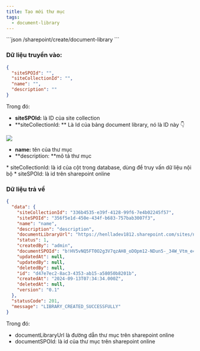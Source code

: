 ```yaml
---
title: Tạo mới thư mục
tags:
  - document-library
---
```


<Admonition type="info" title="POST">
  ```json
  /sharepoint/create/document-library
  ```
</Admonition>

### Dữ liệu truyền vào:

```json
{
  "siteSPOId": "",
  "siteCollectionId": "",
  "name": "",
  "description": ""
}
```

Trong đó:

* **siteSPOId:** là ID của site collection
* **siteCollectionId: ** Là Id của bảng document library, nó là ID này 👇

![](/img/docs/site-collection.png)

* **name:** tên của thư mục
* **description: **mô tả thư mục

<Admonition type="note" title="Tại sao lại phải truyền tận 2 id?">
  * siteCollectionId: là id của cột trong database, dùng để truy vấn dữ liệu nội bộ
  * siteSPOId: là id trên sharepoint online 
</Admonition>

### Dữ liệu trả về

```json
{
  "data": {
    "siteCollectionId": "336b4535-e39f-4128-99f6-7e4b02245f57",
    "siteSPOId": "356f5e1d-450e-434f-b683-757bab3007f3",
    "name": "name",
    "description": "description",
    "documentLibraryUrl": "https://henlladev1812.sharepoint.com/sites/name122/name",
    "status": 1,
    "createdBy": "admin",
    "documentSPOId": "b!HV5vNQ5FT0O2g3V7qzAH8_oDOpm12-NDun5-_34W_Vtm_e45PHvnTYk7Jgc_pr9L",
    "updatedAt": null,
    "updatedBy": null,
    "deletedBy": null,
    "id": "d47e7ec2-8ac3-4353-ab15-a58050b8201b",
    "createdAt": "2024-09-13T07:34:34.000Z",
    "deletedAt": null,
    "version": "0.1"
  },
  "statusCode": 201,
  "message": "LIBRARY_CREATED_SUCCESSFULLY"
}
```

Trong đó: 

* documentLibraryUrl là đường dẫn thư mục trên sharepoint online
* documentSPOId: là id của thư mục trên sharepoint online
